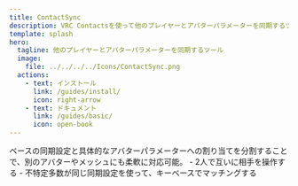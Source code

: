 ```yaml
---
title: ContactSync
description: VRC Contactsを使って他のプレイヤーとアバターパラメーターを同期するツール
template: splash
hero:
  tagline: 他のプレイヤーとアバターパラメーターを同期するツール
  image:
    file: ../../../../Icons/ContactSync.png
  actions:
    - text: インストール
      link: /guides/install/
      icon: right-arrow
    - text: ドキュメント
      link: /guides/basic/
      icon: open-book
---
```



<Card title="柔軟性の高い同期設定が可能">
ベースの同期設定と具体的なアバターパラメーターへの割り当てを分割することで、別のアバターやメッシュにも柔軟に対応可能。
</Card>

<Card title="多様なユースケースのサポート">
- 2人で互いに相手を操作する
- 不特定多数が同じ同期設定を使って、キーベースでマッチングする
</Card>
